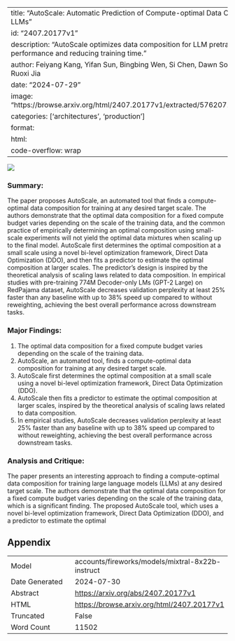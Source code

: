 
---
title: "AutoScale: Automatic Prediction of Compute-optimal Data Composition for Training LLMs"
id: "2407.20177v1"
description: "AutoScale optimizes data composition for LLM pretraining, improving performance and reducing training time."
author: Feiyang Kang, Yifan Sun, Bingbing Wen, Si Chen, Dawn Song, Rafid Mahmood, Ruoxi Jia
date: "2024-07-29"
image: "https://browse.arxiv.org/html/2407.20177v1/extracted/5762071/figs/main_fig_crop.png"
categories: ['architectures', 'production']
format:
  html:
    code-overflow: wrap
---

![](https://browse.arxiv.org/html/2407.20177v1/extracted/5762071/figs/main_fig_crop.png)

### Summary:

The paper proposes AutoScale, an automated tool that finds a compute-optimal data composition for training at any desired target scale. The authors demonstrate that the optimal data composition for a fixed compute budget varies depending on the scale of the training data, and the common practice of empirically determining an optimal composition using small-scale experiments will not yield the optimal data mixtures when scaling up to the final model. AutoScale first determines the optimal composition at a small scale using a novel bi-level optimization framework, Direct Data Optimization (DDO), and then fits a predictor to estimate the optimal composition at larger scales. The predictor's design is inspired by the theoretical analysis of scaling laws related to data composition. In empirical studies with pre-training 774M Decoder-only LMs (GPT-2 Large) on RedPajama dataset, AutoScale decreases validation perplexity at least 25% faster than any baseline with up to 38% speed up compared to without reweighting, achieving the best overall performance across downstream tasks.

### Major Findings:

1. The optimal data composition for a fixed compute budget varies depending on the scale of the training data.
2. AutoScale, an automated tool, finds a compute-optimal data composition for training at any desired target scale.
3. AutoScale first determines the optimal composition at a small scale using a novel bi-level optimization framework, Direct Data Optimization (DDO).
4. AutoScale then fits a predictor to estimate the optimal composition at larger scales, inspired by the theoretical analysis of scaling laws related to data composition.
5. In empirical studies, AutoScale decreases validation perplexity at least 25% faster than any baseline with up to 38% speed up compared to without reweighting, achieving the best overall performance across downstream tasks.

### Analysis and Critique:

The paper presents an interesting approach to finding a compute-optimal data composition for training large language models (LLMs) at any desired target scale. The authors demonstrate that the optimal data composition for a fixed compute budget varies depending on the scale of the training data, which is a significant finding. The proposed AutoScale tool, which uses a novel bi-level optimization framework, Direct Data Optimization (DDO), and a predictor to estimate the optimal

## Appendix

|          |          |
|----------|----------|
| Model     | accounts/fireworks/models/mixtral-8x22b-instruct       |
| Date Generated     | 2024-07-30       |
| Abstract | [https://arxiv.org/abs/2407.20177v1](https://arxiv.org/abs/2407.20177v1)        |
| HTML     | [https://browse.arxiv.org/html/2407.20177v1](https://browse.arxiv.org/html/2407.20177v1)       |
| Truncated       | False       |
| Word Count       | 11502       |